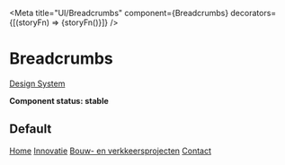 

<Meta
  title="UI/Breadcrumbs"
  component={Breadcrumbs}
  decorators={[(storyFn) => <Decorator>{storyFn()}</Decorator>]}
/>

# Breadcrumbs

[Design System](https://designsystem.amsterdam.nl/7awj1hc9f/p/35ca97-breadcrumbs)

**Component status: stable**

## Default

<Preview>
  <Story name="Default">
    <Breadcrumbs>
      <a href="/">Home</a>
      <a href="/innovatie">Innovatie</a>
      <a href="/innovatie/bouwprojecten">Bouw- en verkkeersprojecten</a>
      <a href="/innovatie/bouwprojecten/contact">Contact</a>
    </Breadcrumbs>
  </Story>
</Preview>
